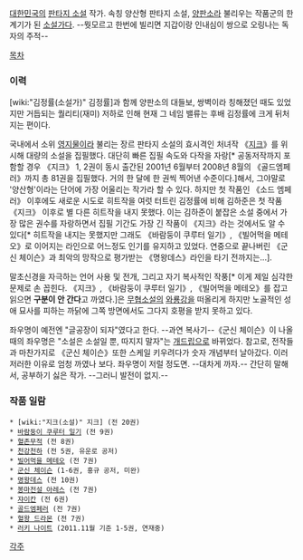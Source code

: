 [[대한민국]]의 [[판타지 소설]] 작가. 속칭 양산형 판타지 소설, [[양판소]]라 불리우는 작품군의 한 계기가 된 [[소설가]]다.
--뭣모르고 한번에 빌리면 지갑이랑 인내심이 쌍으로 오링나는 독자의 주적--

[[목차]]
=== 이력 ===
[wiki:"김정률(소설가)" 김정률]과 함께 양판소의 대들보, 쌍벽이라 칭해졌던 때도 있었지만 거듭되는 퀄리티(재미) 저하로 인해 현재 그 네임 밸류는 후배 김정률에 크게 뒤처지는 편이다.

국내에서 소위 [[영지물]]이라 불리는 장르 판타지 소설의 효시격인 처녀작 《[[지크]]》를 위시해 대량의 소설을 집필했다. 대단히 빠른 집필 속도와 다작을 자랑[* 공동저작까지 포함할 경우 《지크》 1, 2권이 동시 출간된 2001년 6월부터 2008년 8월의 《골드엠페러》까지 총 81권을 집필했다. 거의 한 달에 한 권씩 찍어낸 수준이다.]해서, 그야말로 '양산형'이라는 단어에 가장 어울리는 작가라 할 수 있다. 하지만 첫 작품인 《소드 엠페러》 이후에도 새로운 시도로 히트작을 여럿 터트린 김정률에 비해 김하준은 첫 작품 《지크》 이후로 별 다른 히트작을 내지 못했다. 이는 김하준이 붙잡은 소설 중에서 가장 많은 권수를 자랑하면서 집필 기간도 가장 긴 작품이 《지크》라는 것에서도 알 수 있다[* 히트작을 내지는 못했지만 그래도 《바람둥이 쿠루터 일기》, 《빌어먹을 메테오》로 이어지는 라인으로 어느정도 인기를 유지하고 있었다. 연중으로 끝나버린 《군신 체이슨》과 최악의 망작으로 평가받는 《명왕데스》라인을 타기 전까지는...].

말초신경을 자극하는 언어 사용 및 전개, 그리고 자기 복사적인 작풍[* 이게 제일 심각한 문제로 손 꼽힌다. 《지크》, 《바람둥이 쿠루터 일기》, 《빌어먹을 메테오》를 잡고 읽으면 '''구분이 안 간다'''고 까였다.]은 [[무협소설]]의 [[와룡강]]을 떠올리게 하지만 노골적인 성애 묘사를 피하는 까닭에 그쪽 방면에서도 그다지 호평을 받지 못하고 있다.

좌우명이 예전엔 "글공장이 되자"였다고 한다. --과연 복사기--《군신 체이슨》이 나올 때의 좌우명은 "소설은 소설일 뿐, 따지지 말자"는 [[개드립]]으로 바뀌었다. 참고로, 전작들과 마찬가지로 《군신 체이슨》또한 스케일 키우려다가 숫자 개념부터 날아갔다. 이러저러한 이유로 엄청 까였나 보다. 좌우명이 저럴 정도면. --대차게 까자.-- 간단히 말해서, 공부하기 싫은 작가. --그러니 발전이 없지.--

=== 작품 일람 ===
 * [wiki:"지크(소설)" 지크] (전 20권)
 * [[바람둥이 쿠루터 일기]] (전 9권)
 * [[혈존무적]] (전 8권)
 * [[천강천하]] (전 5권, 유운로 공저)
 * [[빌어먹을 메테오]] (전 7권)
 * [[군신 체이슨]] (1-6권, 홍규 공저, 미완)
 * [[명왕데스]] (전 10권)
 * [[봉마전설 아레스]] (전 7권)
 * [[쟈이칸]] (전 6권)
 * [[골드엠페러]] (전 7권)
 * [[혈왕 드라몬]] (전 7권)
 * [[러키 나이트]] (2011.11월 기준 1-5권, 연재중)

[[각주]]
